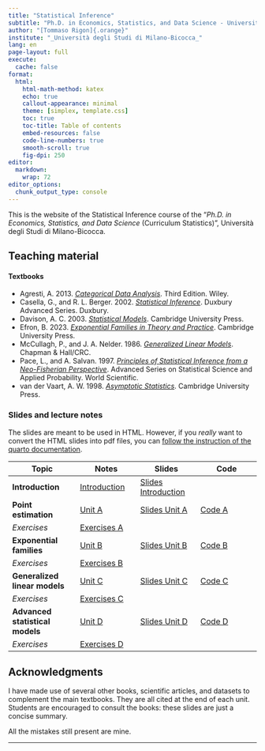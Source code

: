 ```yaml
---
title: "Statistical Inference"
subtitle: "Ph.D. in Economics, Statistics, and Data Science - University of Milano-Bicocca"
author: "[Tommaso Rigon]{.orange}"
institute: "_Università degli Studi di Milano-Bicocca_"
lang: en
page-layout: full
execute:
  cache: false
format:
  html:
    html-math-method: katex
    echo: true
    callout-appearance: minimal
    theme: [simplex, template.css]
    toc: true
    toc-title: Table of contents
    embed-resources: false
    code-line-numbers: true
    smooth-scroll: true
    fig-dpi: 250
editor: 
  markdown: 
    wrap: 72
editor_options: 
  chunk_output_type: console
---
```


This is the website of the [Statistical Inference]{.blue} course of the
"*Ph.D. in Economics, Statistics, and Data Science* (Curriculum
Statistics)", Università degli Studi di Milano-Bicocca.

## Teaching material

#### Textbooks 

- Agresti, A. 2013. [*Categorical Data Analysis*](https://onlinelibrary.wiley.com/doi/book/10.1002/0471249688). Third Edition. Wiley.
- Casella, G., and R. L. Berger. 2002. [*Statistical Inference*](https://www.routledge.com/Statistical-Inference/Casella-Berger/p/book/9781032593036). Duxbury Advanced Series. Duxbury.
- Davison, A. C. 2003. [*Statistical Models*](https://www.cambridge.org/core/books/statistical-models/8EC19F80551F52D4C58FAA2022048FC7). Cambridge University Press.
- Efron, B. 2023. [*Exponential Families in Theory and Practice*](https://www.cambridge.org/core/books/exponential-families-in-theory-and-practice/45CE4C98DEAB5EC9D6934E9DAC002F5F). Cambridge University Press.
- McCullagh, P., and J. A. Nelder. 1986. [*Generalized Linear Models*](https://www.taylorfrancis.com/books/mono/10.1201/9780203753736/generalized-linear-models-mccullagh). Chapman & Hall/CRC.
- Pace, L., and A. Salvan. 1997. [*Principles of Statistical Inference from a Neo-Fisherian Perspective*](https://www.worldscientific.com/worldscibooks/10.1142/3409). Advanced Series on Statistical Science and Applied Probability. World Scientific.
- van der Vaart, A. W. 1998. [*Asymptotic Statistics*](https://www.cambridge.org/core/books/asymptotic-statistics/A3C7DAD3F7E66A1FA60E9C8FE132EE1D). Cambridge University Press.

### Slides and lecture notes

The slides are meant to be used in HTML. However, if you *really* want
to convert the HTML slides into pdf files, you can [follow the
instruction of the quarto
documentation](https://quarto.org/docs/presentations/revealjs/presenting.html#print-to-pdf).

| Topic                           | Notes                                | Slides                                             | Code                  |
|--------------------|------------------|------------------|------------------|
| **Introduction**                | [Introduction](slides/un_intro.html) | [Slides Introduction](slides/un_intro_slides.html) |                       |
| **Point estimation**            | [Unit A](slides/un_A.html)           | [Slides Unit A](slides/un_A_slides.html)           | [Code A](code/un_A.R) |
| *Exercises*                     | [Exercises A](exe/exe_A.html)        |                                                    |                       |
| **Exponential families**        | [Unit B](slides/un_B.html)           | [Slides Unit B](slides/un_B_slides.html)           | [Code B](code/un_B.R) |
| *Exercises*                     | [Exercises B](exe/exe_B.html)        |                                                    |                       |
| **Generalized linear models**   | [Unit C](slides/un_C.html)           | [Slides Unit C](slides/un_C_slides.html)           | [Code C](code/un_C.R) |
| *Exercises*                     | [Exercises C](exe/exe_C.html)        |                                                    |                       |
| **Advanced statistical models** | [Unit D](slides/un_D.html)           | [Slides Unit D](slides/un_D_slides.html)           | [Code D](code/un_D.R) |
| *Exercises*                     | [Exercises D](exe/exe_D.html)        |                                                    |                       |

<!-- ## Exam -->

<!-- #### Mock exam -->

<!-- An example of written examination is provided at [this link](exe/exe_exam.html).  -->

<!-- ## Prerequisites -->

<!-- Knowledge of the topics (i) linear algebra, (ii) linear models is highly recommended. -->

<!-- Knowledge of topics covered in the courses Probability and Statistics M -->

<!-- and Advanced Statistics M is also highly recommended. -->

## Acknowledgments

<!-- The primary source of this website's content are the textbooks [Azzalini and Scarpa (2011)]{.blue} and [Hastie, Tibshirani, and Friedman (2009)]{.orange}. A few pictures have been taken from the textbooks; in these cases the original source is cited.  -->

I have made use of several other books, scientific articles, and
datasets to complement the main textbooks. They are all cited at the end
of each unit. Students are encouraged to consult the books: these slides
are just a concise summary.

<!-- I am also grateful to Aldo Solari, who gracefully shared the material of the courses [Data Mining](https://aldosolari.github.io/DM/) and [Statistical Learning](https://aldosolari.github.io/SL/). These websites have been used to lay the basis of this course. -->

All the mistakes still present are mine.

------------------------------------------------------------------------
